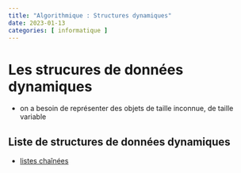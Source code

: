 ```yaml
---
title: "Algorithmique : Structures dynamiques"
date: 2023-01-13
categories: [ informatique ]
---
```


# Les strucures de données dynamiques

 - on a besoin de représenter des objets de taille inconnue, de taille variable

## Liste de structures de données dynamiques

 - [listes chaînées](algo_avancee_listes_chainees.qmd)

